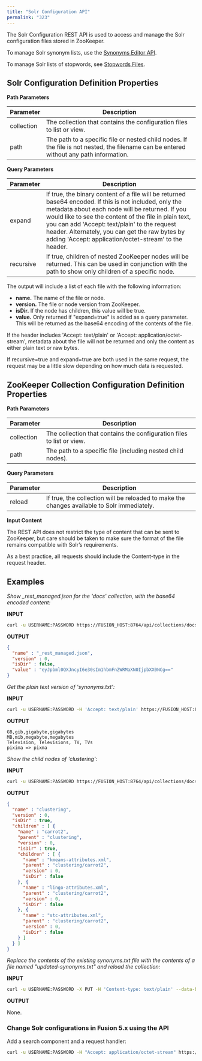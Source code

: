 ```yaml
---
title: "Solr Configuration API"
permalink: "323"
---
```



The Solr Configuration REST API is used to access and manage the Solr configuration files stored in ZooKeeper.

To manage Solr synonym lists, use the [Synonyms Editor API](/fusion-server/4.2/335/synonyms-editor-api).

To manage Solr lists of stopwords, see [Stopwords Files](/fusion-server/4.2/181/stopwords-files).

## Solr Configuration Definition Properties

**Path Parameters**

| Parameter | Description |
| --- | --- |
| collection | The collection that contains the configuration files to list or view. |
| path | The path to a specific file or nested child nodes. If the file is not nested, the filename can be entered without any path information. |

**Query Parameters**

| Parameter | Description |
| --- | --- |
| expand | If true, the binary content of a file will be returned base64 encoded. If this is not included, only the metadata about each node will be returned.  If you would like to see the content of the file in plain text, you can add 'Accept: text/plain' to the request header. Alternately, you can get the raw bytes by adding 'Accept: application/octet-stream' to the header. |
| recursive | If true, children of nested ZooKeeper nodes will be returned. This can be used in conjunction with the path to show only children of a specific node. |

The output will include a list of each file with the following information:

* **name.** The name of the file or node.
* **version.** The file or node version from ZooKeeper.
* **isDir.** If the node has children, this value will be true.
* **value.** Only returned if "expand=true" is added as a query parameter. This will be returned as the base64 encoding of the contents of the file.

If the header includes 'Accept: text/plain' or 'Accept: application/octet-stream', metadata about the file will not be returned and only the content as either plain text or raw bytes.

If recursive=true and expand=true are both used in the same request, the request may be a little slow depending on how much data is requested.

## ZooKeeper Collection Configuration Definition Properties

**Path Parameters**

| Parameter | Description |
| --- | --- |
| collection | The collection that contains the configuration files to list or view. |
| path | The path to a specific file (including nested child nodes). |

**Query Parameters**

| Parameter | Description |
| --- | --- |
| reload | If true, the collection will be reloaded to make the changes available to Solr immediately. |

**Input Content**

The REST API does not restrict the type of content that can be sent to ZooKeeper, but care should be taken to make sure the format of the file remains compatible with Solr’s requirements.

As a best practice, all requests should include the Content-type in the request header.

## Examples

*Show _rest_managed.json for the 'docs' collection, with the base64 encoded content:*

**INPUT**

```bash
curl -u USERNAME:PASSWORD https://FUSION_HOST:8764/api/collections/docs/solr-config/_rest_managed.json?expand=true
```

**OUTPUT**

```json
{
  "name" : "_rest_managed.json",
  "version" : 0,
  "isDir" : false,
  "value" : "eyJpbml0QXJncyI6e30sIm1hbmFnZWRMaXN0IjpbXX0NCg=="
}
```

*Get the plain text version of 'synonyms.txt':*

**INPUT**

```bash
curl -u USERNAME:PASSWORD -H 'Accept: text/plain' https://FUSION_HOST:8764/api/collections/docs/solr-config/synonyms.txt
```

**OUTPUT**

```
GB,gib,gigabyte,gigabytes
MB,mib,megabyte,megabytes
Television, Televisions, TV, TVs
pixima => pixma
```

*Show the child nodes of 'clustering':*

**INPUT**

```bash
curl -u USERNAME:PASSWORD https://FUSION_HOST:8764/api/collections/docs/solr-config/clustering?recursive=true
```

**OUTPUT**

```json
{
  "name" : "clustering",
  "version" : 0,
  "isDir" : true,
  "children" : [ {
    "name" : "carrot2",
    "parent" : "clustering",
    "version" : 0,
    "isDir" : true,
    "children" : [ {
      "name" : "kmeans-attributes.xml",
      "parent" : "clustering/carrot2",
      "version" : 0,
      "isDir" : false
    }, {
      "name" : "lingo-attributes.xml",
      "parent" : "clustering/carrot2",
      "version" : 0,
      "isDir" : false
    }, {
      "name" : "stc-attributes.xml",
      "parent" : "clustering/carrot2",
      "version" : 0,
      "isDir" : false
    } ]
  } ]
}
```

*Replace the contents of the existing synonyms.txt file with the contents of a file named "updated-synonyms.txt" and reload the collection:*

**INPUT**

```bash
curl -u USERNAME:PASSWORD -X PUT -H 'Content-type: text/plain' --data-binary'@updated-synonyms.txt' https://FUSION_HOST:8764/api/collections/docs/solr-config/synonyms.txt?reload=true
```

**OUTPUT**

None.

### Change Solr configurations in Fusion 5.x using the API

Add a search component and a request handler:

```bash
curl -u USERNAME:PASSWORD -H "Accept: application/octet-stream" https://{host}/api/collections/collectionName/solr-config/solrconfig.xml
```

